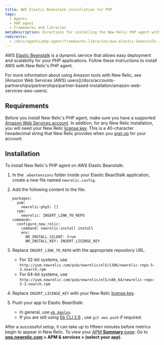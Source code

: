 ```yaml
---
title: AWS Elastic Beanstalk installation for PHP
tags:
  - Agents
  - PHP agent
  - Frameworks and libraries
metaDescription: Directions for installing the New Relic PHP agent with Elastic Beanstalk.
redirects:
  - /docs/agents/php-agent/frameworks-libraries/aws-elastic-beanstalk-installation-php
---
```


AWS [Elastic Beanstalk](https://aws.amazon.com/elasticbeanstalk) is a dynamic service that allows easy deployment and scalability for your PHP applications. Follow these instructions to install AWS with New Relic's PHP agent.

<Callout variant="tip">
  For more information about using Amazon tools with New Relic, see [Amazon Web Services (AWS) users](/docs/accounts-partnerships/partnerships/partner-based-installation/amazon-web-services-aws-users).
</Callout>

## Requirements

Before you install New Relic's PHP agent, make sure you have a supported [Amazon Web Services account](http://aws.amazon.com/elasticbeanstalk/ "Link opens in a new window"). In addition, for any New Relic installation, you will need your New Relic [license key](/docs/apis/intro-apis/new-relic-api-keys/#ingest-license-key). This is a 40-character hexadecimal string that New Relic provides when you [sign up](http://newrelic.com/signup "Link opens in a new window") for your account.

## Installation

To install New Relic's PHP agent on AWS Elastic Beanstalk:

1. In the `.ebextensions` folder inside your Elastic BeanStalk application, create a new file named `newrelic.config`.
2. Add the following content to the file:

   ```
   packages:
     yum:
       newrelic-php5: []
     rpm:
       newrelic: INSERT_LINK_TO_REPO
   commands:
     configure_new_relic:
       command: newrelic-install install
       env:
         NR_INSTALL_SILENT: true
         NR_INSTALL_KEY: INSERT_LICENSE_KEY
   ```
3. Replace `INSERT_LINK_TO_REPO` with the appropriate repository URL.

   * For 32-bit systems, use `http://yum.newrelic.com/pub/newrelic/el5/i386/newrelic-repo-5-3.noarch.rpm`
   * For 64-bit systems, use `http://yum.newrelic.com/pub/newrelic/el5/x86_64/newrelic-repo-5-3.noarch.rpm`
4. Replace `INSERT_LICENSE_KEY` with your New Relic [license key](/docs/apis/intro-apis/new-relic-api-keys/#ingest-license-key).
5. Push your app to Elastic BeanStalk:

   * In general, use [`eb deploy`](http://docs.aws.amazon.com/elasticbeanstalk/latest/dg/eb3-deploy.html).
   * If you are still using [Eb CLI 2.6](http://docs.aws.amazon.com/elasticbeanstalk/latest/dg/eb-cli.html) , use `git aws.push` if required.

After a successful setup, it can take up to fifteen minutes before metrics begin to appear in New Relic. To view your [APM **Summary** page](/docs/apm/applications-menu/monitoring/applications-overview-dashboard): Go to **[one.newrelic.com](https://one.newrelic.com/all-capabilities) > APM & services > (select your app)**.
